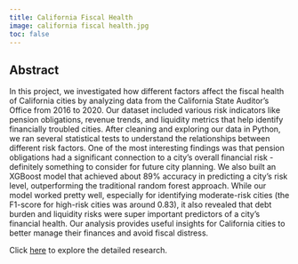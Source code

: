 ```yaml
---
title: California Fiscal Health
image: california fiscal health.jpg
toc: false
---
```


## Abstract

In this project, we investigated how different factors affect the fiscal health of California cities by analyzing data from the California State Auditor's Office from 2016 to 2020. Our dataset included various risk indicators like pension obligations, revenue trends, and liquidity metrics that help identify financially troubled cities. After cleaning and exploring our data in Python, we ran several statistical tests to understand the relationships between different risk factors. One of the most interesting findings was that pension obligations had a significant connection to a city's overall financial risk - definitely something to consider for future city planning. We also built an XGBoost model that achieved about 89% accuracy in predicting a city's risk level, outperforming the traditional random forest approach. While our model worked pretty well, especially for identifying moderate-risk cities (the F1-score for high-risk cities was around 0.83), it also revealed that debt burden and liquidity risks were super important predictors of a city's financial health. Our analysis provides useful insights for California cities to better manage their finances and avoid fiscal distress.

Click [here](/projects/California Fiscal Health Poster.pdf) to explore the detailed research. 
